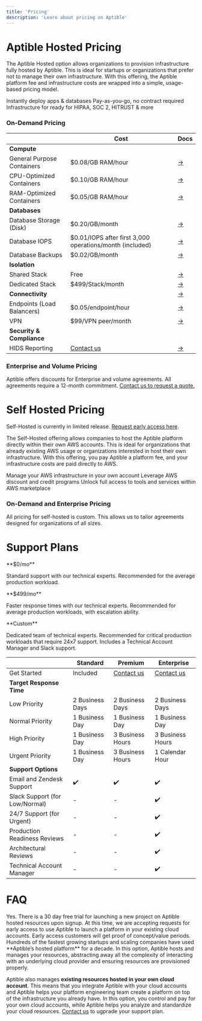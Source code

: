 ```yaml
---
title: 'Pricing'
description: 'Learn about pricing on Aptible'
---
```

# Aptible Hosted Pricing

The Aptible Hosted option allows organizations to provision infrastructure fully hosted by Aptible. This is ideal for startups or organizations that prefer not to manage their own infrastructure. With this offering, the Aptible platform fee and infrastructure costs are wrapped into a simple, usage-based pricing model.

 
<CardGroup cols={3}>
 <Card title="Get started in minutes" icon="sparkles" iconType="duotone">
  Instantly deploy apps & databases
  </Card>
  <Card title="Simple pricing, fully on-demand" icon="play-pause" iconType="duotone">
  Pay-as-you-go, no contract required   
  </Card>
  <Card title="Fast track compliance" icon="shield-halved" iconType="duotone">
  Infrastructure for ready for HIPAA, SOC 2, HITRUST & more
  </Card>
</CardGroup>


### On-Demand Pricing

|  | Cost | Docs |
| ----------- | ---- | ---- |
| **Compute** | | |
| General Purpose Containers | $0.08/GB RAM/hour | [→]() |
| CPU-Optimized Containers | $0.10/GB RAM/hour | [→]() |
| RAM-Optimized Containers | $0.05/GB RAM/hour |[→]() |
| **Databases** | | |
| Database Storage (Disk) | $0.20/GB/month | [→]() |
| Database IOPS | $0.01/IOPS after first 3,000 operations/month (included) |[→]() |
| Database Backups  |$0.02/GB/month | [→]() |
| **Isolation**  | | |
| Shared Stack  | Free | [→]() |
| Dedicated Stack  | $499/Stack/month | [→]() |
| **Connectivity** | | [→]() |
| Endpoints (Load Balancers) | $0.05/endpoint/hour | [→]() |
| VPN | $99/VPN peer/month | [→]() |
| **Security & Compliance** | | |
| HIDS Reporting | [Contact us]() | [→]() |


### Enterprise and Volume Pricing

Aptible offers discounts for Enterprise and volume agreements. All agreements require a 12-month commitment. [Contact us to request a quote.](https://app.aptible.com/contact) 

# Self Hosted Pricing

<Info>Self-Hosted is currently in limited release. [Request early access here](https://app.aptible.com/signup?cta=early-access).</Info>

The Self-Hosted offering allows companies to host the Aptible platform directly within their own AWS accounts. This is ideal for organizations that already existing AWS usage or organizations interested in host their own infrastructure. With this offering, you pay Aptible a platform fee, and your infrastructure costs are paid directly to AWS.

<CardGroup cols={3}>
  <Card title="Unified Infrastructure" icon="badge-check" iconType="duotone">
  Manage your AWS infrastructure in your own account
  </Card>
  <Card title="Infrastructure costs paid directly to AWS" icon="aws" iconType="duotone">
  Leverage AWS discount and credit programs
  </Card>
  <Card title="Full access to AWS tools" icon="unlock" iconType="duotone">
   Unlock full access to tools and services within AWS marketplace
  </Card>
</CardGroup>

### On-Demand and Enterprise Pricing 
All pricing for self-hosted is custom. This allows us to tailor agreements designed for organizations of all sizes.


# Support Plans

<CardGroup cols={3}>
  <Card title="Standard" icon="signal-fair">
  **$0/mo**
  
  Standard support with our technical experts. Recommended for the average production workload.

  </Card>
  <Card title="Premium" icon="signal-good">
   **$499/mo**

  Faster response times with our technical experts. Recommended for average production workloads, with escalation ability.


  </Card>
  <Card title="Enterprise" icon="signal-strong">
  **Custom**

  Dedicated team of technical experts. Recommended for critical production workloads that require 24x7 support. Includes a Technical Account Manager and Slack support.

  </Card>
</CardGroup>

|  | Standard | Premium | Enterprise |
| - | -------- | -------- | --------- |
| Get Started | Included | [Contact us](https://app.aptible.com/contact) | [Contact us](https://app.aptible.com/contact) |
| **Target Response Time** | | | |
| Low Priority | 2 Business Days |  2 Business Days |  2 Business Days  |
| Normal Priority | 1 Business Day | 1 Business Day | 1 Business Day |
| High Priority |1 Business Day | 3 Business Hours| 3 Business Hours|
| Urgent Priority | 1 Business Day |3 Business Hours | 1 Calendar Hour|
| **Support Options** | | | |
| Email and Zendesk Support | ✔️ | ✔️ | ✔️ |
| Slack Support (for Low/Normal) | - | - | ✔️ |
| 24/7 Support (for Urgent) | - | - | ✔️ |
| Production Readiness Reviews | - | - | ✔️ |
| Architectural Reviews | - | - | ✔️ |
| Technical Account Manager | - | - | ✔️ |

# FAQ
<AccordionGroup>
  <Accordion title="Does Aptible offer free trials?">
  Yes. There is a 30 day free trial for launching a new project on Aptible hosted resources upon signup.
  At this time, we are accepting requests for early access to use Aptible to launch a platform in your existing cloud accounts. Early access customers will get proof of concept/value periods.
  </Accordion>
  <Accordion title="What’s the difference between the Aptible Hosted and Self Hosted options?">
  Hundreds of the fastest growing startups and scaling companies have used **Aptible’s hosted platform** for a decade. In this option, Aptible hosts and manages your resources, abstracting away all the complexity of interacting with an underlying cloud provider and ensuring resources are provisioned properly.

  Aptible also manages **existing resources hosted in your own cloud account**. This means that you integrate Aptible with your cloud accounts and Aptible helps your platform engineering team create a platform on top of the infrastructure you already have. In this option, you control and pay for your own cloud accounts, while Aptible helps you analyze and standardize your cloud resources.
  </Accordion>
  <Accordion title="How can I upgrade my support plan?">
  [Contact us](https://app.aptible.com/contact) to ugprade your support plan.
  </Accordion>
</AccordionGroup>


